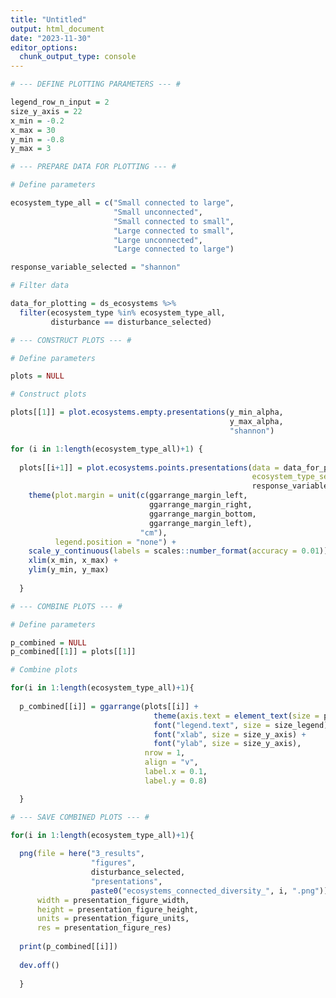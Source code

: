 ```yaml
---
title: "Untitled"
output: html_document
date: "2023-11-30"
editor_options: 
  chunk_output_type: console
---
```


```r

# --- DEFINE PLOTTING PARAMETERS --- #

legend_row_n_input = 2
size_y_axis = 22
x_min = -0.2
x_max = 30
y_min = -0.8
y_max = 3
```

```r

# --- PREPARE DATA FOR PLOTTING --- #

# Define parameters

ecosystem_type_all = c("Small connected to large",
                       "Small unconnected",
                       "Small connected to small",
                       "Large connected to small",
                       "Large unconnected",
                       "Large connected to large")

response_variable_selected = "shannon"

# Filter data

data_for_plotting = ds_ecosystems %>%
  filter(ecosystem_type %in% ecosystem_type_all,
         disturbance == disturbance_selected)
```

```r

# --- CONSTRUCT PLOTS --- #

# Define parameters

plots = NULL

# Construct plots

plots[[1]] = plot.ecosystems.empty.presentations(y_min_alpha,
                                                 y_max_alpha,
                                                 "shannon")

for (i in 1:length(ecosystem_type_all)+1) {
  
  plots[[i+1]] = plot.ecosystems.points.presentations(data = data_for_plotting,
                                                      ecosystem_type_selected = ecosystem_type_all[1:i],
                                                      response_variable_selected) +
    theme(plot.margin = unit(c(ggarrange_margin_left,
                               ggarrange_margin_right,
                               ggarrange_margin_bottom,
                               ggarrange_margin_left),
                             "cm"),
          legend.position = "none") +
    scale_y_continuous(labels = scales::number_format(accuracy = 0.01)) + 
    xlim(x_min, x_max) +
    ylim(y_min, y_max)
  
  }
```

```r

# --- COMBINE PLOTS --- #

# Define parameters

p_combined = NULL
p_combined[[1]] = plots[[1]]

# Combine plots

for(i in 1:length(ecosystem_type_all)+1){
  
  p_combined[[i]] = ggarrange(plots[[i]] +
                                theme(axis.text = element_text(size = presentation_axes_size)) + 
                                font("legend.text", size = size_legend) +
                                font("xlab", size = size_y_axis) +
                                font("ylab", size = size_y_axis),
                              nrow = 1,
                              align = "v",
                              label.x = 0.1,
                              label.y = 0.8)

  }
```

```r

# --- SAVE COMBINED PLOTS --- #

for(i in 1:length(ecosystem_type_all)+1){
  
  png(file = here("3_results", 
                  "figures", 
                  disturbance_selected, 
                  "presentations", 
                  paste0("ecosystems_connected_diversity_", i, ".png")),
      width = presentation_figure_width,
      height = presentation_figure_height,
      units = presentation_figure_units,
      res = presentation_figure_res)
  
  print(p_combined[[i]])
  
  dev.off()
  
  }
```